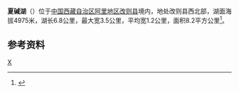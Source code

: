 {{ViewTibetanScript}}
{{Infobox_lake
 |湖泊名稱 =夏碱湖
 |湖泊照片 = 
 |湖泊照片標題 = 
 |測深圖 =
 |測深圖標題 =
 |湖泊所在地 = [[中国|中国]][[西藏|西藏]]
 |座標 = {{coord |34|10|N|82|46|E|display=inline,title|scale:500000_type:waterbody_region:CN}}
 |湖泊類別 = [[咸水湖|咸水湖]]
 |流入 =
 |流出 = 
 |集水區面積 =
 |集水區國家 =
 |湖泊長度 =6.8公里
 |湖泊闊度 =最大3.5公里<br />平均1.2公里
 |湖泊面積 =8.2平方公里
 |平均深度 = 
 |最深深度 = 
 |水體體積 = 
 |湖水停留時間 =
 |湖岸線長度 =
 |海拔高度 =4975米
 |湖中島嶼 =
 |湖邊城鎮 =
}}
{{Location map
 |China Tibet Ngari
 |mark=<!--dot-->Blue pog.svg
 |lat_deg=34|lat_min=10|lat_sec =
 |lon_deg=82|lon_min=46|lon_sec =
 |caption=夏碱湖在[[西藏|西藏]]的位置。
 |position=right
 |width=350
 |float=right
}}
'''夏碱湖'''（{{bo|z=ཤ་རྫན་མཚོ།|w=sha rdzan mtsho|t=Shadzen Tso}}）位于[[中国|中国]][[西藏自治区|西藏自治区]][[阿里地区|阿里地区]][[改则县|改则县]]境内，地处改则县西北部，湖面海拔4975米，湖长6.8公里，最大宽3.5公里，平均宽1.2公里，面积8.2平方公里<ref>{{cite book zh |author=王苏民 窦鸿身 |title=中国湖泊志 |format=M |edition=1 |location=北京 |publisher=科学出版社 |date=1998|pages=563|id= ISBN 7-03-006706-1}}</ref>。
==参考资料==
{{Reflist}}

[[Category:改则县湖泊|X]]